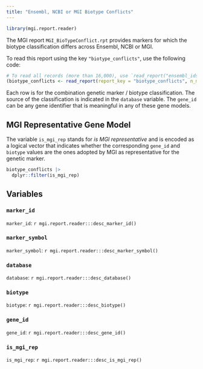 ```yaml
---
title: "Ensembl, NCBI or MGI Biotype Conflicts"
---
```


```r
library(mgi.report.reader)
```

The MGI report `MGI_BioTypeConflict.rpt` provides markers for which
the biotype classification differs across Ensembl, NCBI or MGI. 

To read this report using the key `"biotype_conflicts"`, use the
following code:

```r
# To read all records (more than 16,000), use `read_report("ensembl_ids")`.
(biotype_conflicts <- read_report(report_key = "biotype_conflicts", n_max = 30L))
```

Each row is for the combination genetic marker / biotype classification. The
source of the classification is indicated in the `database` variable. The
`gene_id` can be any gene identifier that is meaningful in any of these gene models.

## MGI Representative Gene Model

The variable `is_mgi_rep` stands for _is MGI representative_ and is encoded as a
logical vector that indicates whether the corresponding `gene_id` and `biotype`
values are the ones adopted by MGI as representative for the genetic marker.

```r
biotype_conflicts |>
  dplyr::filter(is_mgi_rep)
```

## Variables

### `marker_id`

`marker_id`: `r mgi.report.reader:::desc_marker_id()`

### `marker_symbol`

`marker_symbol`: `r mgi.report.reader:::desc_marker_symbol()`

### `database`

`database`: `r mgi.report.reader:::desc_database()`

### `biotype`

`biotype`: `r mgi.report.reader:::desc_biotype()`

### `gene_id`

`gene_id`: `r mgi.report.reader:::desc_gene_id()`

### `is_mgi_rep`

`is_mgi_rep`: `r mgi.report.reader:::desc_is_mgi_rep()`
